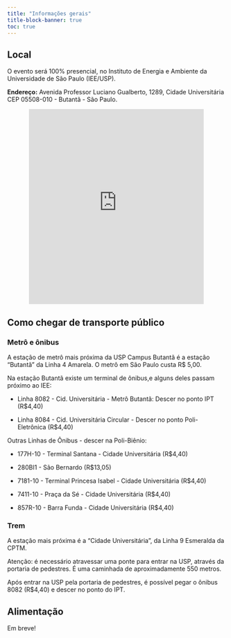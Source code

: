 ```yaml
---
title: "Informações gerais"
title-block-banner: true
toc: true
---
```

## Local

O evento será 100% presencial, no Instituto de Energia e Ambiente da Universidade de São Paulo (IEE/USP).

**Endereço:** Avenida Professor Luciano Gualberto, 1289, Cidade Universitária CEP 05508-010 - Butantã - São Paulo.

<center>

<iframe src="https://www.google.com/maps/embed?pb=!1m14!1m8!1m3!1d14629.169417788255!2d-46.7333307!3d-23.5579413!3m2!1i1024!2i768!4f13.1!3m3!1m2!1s0x94ce5616b27b7ba5%3A0xbf3891c8c2f7a2cf!2sInstitute%20of%20Electrotechnics%20and%20Energy%20of%20the%20University%20of%20S%C3%A3o%20Paulo!5e0!3m2!1sen!2sbr!4v1725023110255!5m2!1sen!2sbr" width="80%" height="450" style="border:0;" allowfullscreen loading="lazy" referrerpolicy="no-referrer-when-downgrade">

</iframe>

</center>


## Como chegar de transporte público

### Metrô e ônibus

A estação de metrô mais próxima da USP Campus Butantã é a estação "Butantã" da Linha 4 Amarela. O metrô em São Paulo custa R$ 5,00. 

Na estação Butantã existe um terminal de ônibus,e alguns deles passam próximo ao IEE:

- Linha 8082 - Cid. Universitária - Metrô Butantã: Descer no ponto IPT (R$4,40)

- Linha 8084 - Cid. Universitária Circular - Descer no ponto Poli-Eletrônica (R$4,40)

Outras Linhas de Ônibus - descer na Poli-Biênio:

- 177H-10 - Terminal Santana - Cidade Universitária (R$4,40)

- 280BI1 - São Bernardo (R$13,05)

- 7181-10 - Terminal Princesa Isabel - Cidade Universitária (R$4,40)

- 7411-10 - Praça da Sé - Cidade Universitária (R$4,40)

- 857R-10 - Barra Funda - Cidade Universitária (R$4,40)

### Trem

A estação mais próxima é a "Cidade Universitária", da Linha 9 Esmeralda da CPTM.

Atenção: é necessário atravessar uma ponte para entrar na USP, através da portaria de pedestres. É uma caminhada de aproximadamente 550 metros.

Após entrar na USP pela portaria de pedestres, é possível pegar o ônibus 8082 (R$4,40) e descer no ponto do IPT.



## Alimentação

Em breve!
